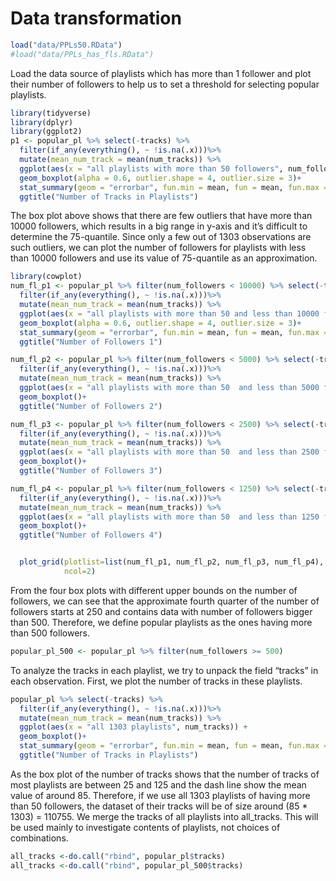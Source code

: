 # Data transformation
```r

load("data/PPLs50.RData")
#load("data/PPLs_has_fls.RData")
```

Load the data source of playlists which has more than 1 follower and plot their number of followers to help us to set a threshold for selecting popular playlists.
```r
library(tidyverse)
library(dplyr)
library(ggplot2)
p1 <- popular_pl %>% select(-tracks) %>% 
  filter(if_any(everything(), ~ !is.na(.x)))%>% 
  mutate(mean_num_track = mean(num_tracks)) %>% 
  ggplot(aes(x = "all playlists with more than 50 followers", num_followers)) + 
  geom_boxplot(alpha = 0.6, outlier.shape = 4, outlier.size = 3)+
  stat_summary(geom = "errorbar", fun.min = mean, fun = mean, fun.max = mean, width = .75, linetype = "dashed")+
  ggtitle("Number of Tracks in Playlists")

```
The box plot above shows that there are few outliers that have more than 10000 followers, which results in a big range in y-axis and it's difficult to determine the 75-quantile. Since only a few out of 1303 observations are such outliers, we can plot the number of followers for playlists with less than 10000 followers and use its value of 75-quantile as an approximation.
```r
library(cowplot)
num_fl_p1 <- popular_pl %>% filter(num_followers < 10000) %>% select(-tracks) %>% 
  filter(if_any(everything(), ~ !is.na(.x)))%>% 
  mutate(mean_num_track = mean(num_tracks)) %>% 
  ggplot(aes(x = "all playlists with more than 50 and less than 10000 followers", num_followers)) + 
  geom_boxplot(alpha = 0.6, outlier.shape = 4, outlier.size = 3)+
  stat_summary(geom = "errorbar", fun.min = mean, fun = mean, fun.max = mean, width = .75, linetype = "dashed")+
  ggtitle("Number of Followers 1")

num_fl_p2 <- popular_pl %>% filter(num_followers < 5000) %>% select(-tracks) %>% 
  filter(if_any(everything(), ~ !is.na(.x)))%>%
  mutate(mean_num_track = mean(num_tracks)) %>% 
  ggplot(aes(x = "all playlists with more than 50  and less than 5000 followers", num_followers)) + 
  geom_boxplot()+
  ggtitle("Number of Followers 2")

num_fl_p3 <- popular_pl %>% filter(num_followers < 2500) %>% select(-tracks) %>% 
  filter(if_any(everything(), ~ !is.na(.x)))%>%
  mutate(mean_num_track = mean(num_tracks)) %>% 
  ggplot(aes(x = "all playlists with more than 50  and less than 2500 followers", num_followers)) + 
  geom_boxplot()+
  ggtitle("Number of Followers 3")

num_fl_p4 <- popular_pl %>% filter(num_followers < 1250) %>% select(-tracks) %>% 
  filter(if_any(everything(), ~ !is.na(.x)))%>%
  mutate(mean_num_track = mean(num_tracks)) %>% 
  ggplot(aes(x = "all playlists with more than 50  and less than 1250 followers", num_followers)) + 
  geom_boxplot()+
  ggtitle("Number of Followers 4")


  plot_grid(plotlist=list(num_fl_p1, num_fl_p2, num_fl_p3, num_fl_p4),
            ncol=2)
```
From the four box plots with different upper bounds on the number of followers, we can see that the approximate fourth quarter of the number of followers starts at 250 and contains data with number of followers bigger than 500. Therefore, we define popular playlists as the ones having more than 500 followers.
```r
popular_pl_500 <- popular_pl %>% filter(num_followers >= 500)
```


To analyze the tracks in each playlist, we try to unpack the field "tracks" in each observation. First, we plot the number of tracks in these playlists.
```r
popular_pl %>% select(-tracks) %>% 
  filter(if_any(everything(), ~ !is.na(.x)))%>% 
  mutate(mean_num_track = mean(num_tracks)) %>% 
  ggplot(aes(x = "all 1303 playlists", num_tracks)) + 
  geom_boxplot()+
  stat_summary(geom = "errorbar", fun.min = mean, fun = mean, fun.max = mean, width = .75, linetype = "dashed")+
  ggtitle("Number of Tracks in Playlists")
```
As the box plot of the number of tracks shows that the number of tracks of most playlists are between 25 and 125 and the dash line show the mean value of around 85. Therefore, if we use all 1303 playlists of having more than 50 followers, the dataset of their tracks will be of size around (85 * 1303) = 110755. We merge the tracks of all playlists into all_tracks. This will be used mainly to investigate contents of playlists, not choices of combinations.

```r
all_tracks <-do.call("rbind", popular_pl$tracks) 
all_tracks <-do.call("rbind", popular_pl_500$tracks) 
```
